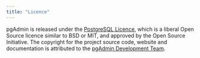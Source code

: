 ```yaml
---
title: "Licence"
---
```


<div id="licence" class="registered_link"></div>


pgAdmin is released under the [PostgreSQL Licence](http://www.postgresql.org/about/licence), which is a liberal Open Source licence similar to BSD or MIT, and approved by the Open Source Initiative. The copyright for the project source code, website and documentation is attributed to the [pgAdmin Development Team](https://www.pgadmin.org/development/team.php).
